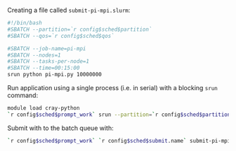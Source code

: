 Creating a file called `submit-pi-mpi.slurm`:

```bash
#!/bin/bash
#SBATCH --partition=`r config$sched$partition`
#SBATCH --qos=`r config$sched$qos`

#SBATCH --job-name=pi-mpi
#SBATCH --nodes=1
#SBATCH --tasks-per-node=1
#SBATCH --time=00:15:00
srun python pi-mpi.py 10000000
```

Run application using a single process (i.e. in serial) with a blocking `srun` command:
```bash
module load cray-python
`r config$sched$prompt_work` srun --partition=`r config$sched$partition` --qos=`r config$sched$qos python pi-mpi.py 10000000
```

Submit with to the batch queue with:

```bash
`r config$sched$prompt_work` `r config$sched$submit.name` submit-pi-mpi.slurm
```